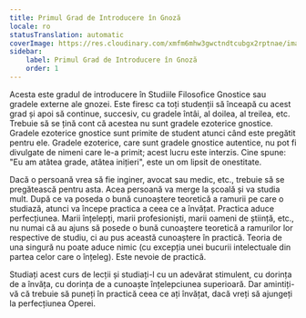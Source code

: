 ```yaml
---
title: Primul Grad de Introducere în Gnoză
locale: ro
statusTranslation: automatic
coverImage: https://res.cloudinary.com/xmfm6mhw3gwctndtcubgx2rptnae/image/upload/v1741354450/small_cover_introduccion_a_la_gnosis_57a3fc8d72.webp
sidebar:
    label: Primul Grad de Introducere în Gnoză
    order: 1
---
```

Acesta este gradul de introducere în Studiile Filosofice Gnostice sau gradele externe ale gnozei. Este firesc ca toți studenții să înceapă cu acest grad și apoi să continue, succesiv, cu gradele întâi, al doilea, al treilea, etc. Trebuie să se țină cont că acestea nu sunt gradele ezoterice gnostice. Gradele ezoterice gnostice sunt primite de student atunci când este pregătit pentru ele. Gradele ezoterice, care sunt gradele gnostice autentice, nu pot fi divulgate de nimeni care le-a primit; acest lucru este interzis. Cine spune: "Eu am atâtea grade, atâtea inițieri", este un om lipsit de onestitate.

Dacă o persoană vrea să fie inginer, avocat sau medic, etc., trebuie să se pregătească pentru asta. Acea persoană va merge la școală și va studia mult. După ce va poseda o bună cunoaștere teoretică a ramurii pe care o studiază, atunci va începe practica a ceea ce a învățat. Practica aduce perfecțiunea. Marii înțelepți, marii profesioniști, marii oameni de știință, etc., nu numai că au ajuns să posede o bună cunoaștere teoretică a ramurilor lor respective de studiu, ci au pus această cunoaștere în practică. Teoria de una singură nu poate aduce nimic (cu excepția unei bucurii intelectuale din partea celor care o înțeleg). Este nevoie de practică.

Studiați acest curs de lecții și studiați-l cu un adevărat stimulent, cu dorința de a învăța, cu dorința de a cunoaște înțelepciunea superioară. Dar amintiți-vă că trebuie să puneți în practică ceea ce ați învățat, dacă vreți să ajungeți la perfecțiunea Operei.
